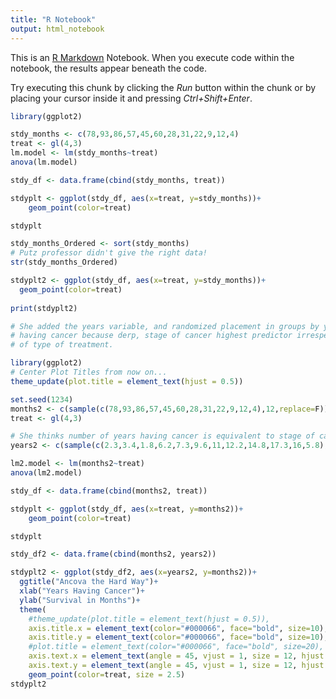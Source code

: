 ```yaml
---
title: "R Notebook"
output: html_notebook
---
```


This is an [R Markdown](http://rmarkdown.rstudio.com) Notebook. When you execute code within the notebook, the results appear beneath the code. 

Try executing this chunk by clicking the *Run* button within the chunk or by placing your cursor inside it and pressing *Ctrl+Shift+Enter*. 

```r
library(ggplot2)

stdy_months <- c(78,93,86,57,45,60,28,31,22,9,12,4)
treat <- gl(4,3)
lm.model <- lm(stdy_months~treat)
anova(lm.model)

stdy_df <- data.frame(cbind(stdy_months, treat))

stdyplt <- ggplot(stdy_df, aes(x=treat, y=stdy_months))+
    geom_point(color=treat)

stdyplt

stdy_months_Ordered <- sort(stdy_months)  
# Putz professor didn't give the right data!
str(stdy_months_Ordered)

stdyplt2 <- ggplot(stdy_df, aes(x=treat, y=stdy_months))+
  geom_point(color=treat)
  
print(stdyplt2)
```
```r
# She added the years variable, and randomized placement in groups by years
# having cancer because derp, stage of cancer highest predictor irrespective 
# of type of treatment.

library(ggplot2)
# Center Plot Titles from now on...
theme_update(plot.title = element_text(hjust = 0.5))

set.seed(1234)
months2 <- c(sample(c(78,93,86,57,45,60,28,31,22,9,12,4),12,replace=F))
treat <- gl(4,3)

# She thinks number of years having cancer is equivalent to stage of cancer, derp.
years2 <- c(sample(c(2.3,3.4,1.8,6.2,7.3,9.6,11,12.2,14.8,17.3,16,5.8),12,replace=F)) 

lm2.model <- lm(months2~treat)
anova(lm2.model)

stdy_df <- data.frame(cbind(months2, treat))

stdyplt <- ggplot(stdy_df, aes(x=treat, y=months2))+
    geom_point(color=treat)

stdyplt

stdy_df2 <- data.frame(cbind(months2, years2))

stdyplt2 <- ggplot(stdy_df2, aes(x=years2, y=months2))+
  ggtitle("Ancova the Hard Way")+
  xlab("Years Having Cancer")+
  ylab("Survival in Months")+
  theme(
    #theme_update(plot.title = element_text(hjust = 0.5)),
    axis.title.x = element_text(color="#000066", face="bold", size=10),
    axis.title.y = element_text(color="#000066", face="bold", size=10),
    #plot.title = element_text(color="#000066", face="bold", size=20),
    axis.text.x = element_text(angle = 45, vjust = 1, size = 12, hjust = 1),
    axis.text.y = element_text(angle = 45, vjust = 1, size = 12, hjust = 1))+
    geom_point(color=treat, size = 2.5)
stdyplt2


```

